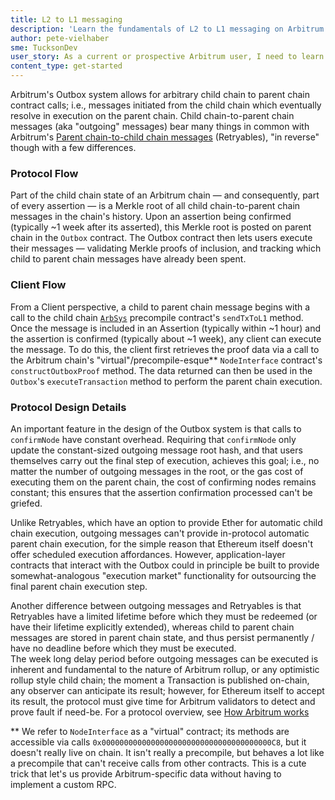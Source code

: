```yaml
---
title: L2 to L1 messaging
description: 'Learn the fundamentals of L2 to L1 messaging on Arbitrum.'
author: pete-vielhaber
sme: TucksonDev
user_story: As a current or prospective Arbitrum user, I need to learn more about messaging between L2 and L1 on Arbitrum.
content_type: get-started
---
```


<a data-quicklook-from="arbitrum">Arbitrum</a>'s <a data-quicklook-from="outbox">Outbox</a> system
allows for arbitrary child chain to parent chain contract calls; i.e., messages initiated from the
child chain which eventually resolve in execution on the parent chain. Child chain-to-parent chain
messages (aka "outgoing" messages) bear many things in common with Arbitrum's [Parent chain-to-child
chain messages](/how-arbitrum-works/10-l1-to-l2-messaging.mdx) (Retryables), "in reverse" though
with a few differences.

### Protocol Flow

Part of the child chain state of an <a data-quicklook-from="arbitrum-chain">Arbitrum chain</a> — and consequently, part of every assertion — is a Merkle root of all child chain-to-parent chain messages in the chain's history. Upon an assertion being confirmed (typically ~1 week after its asserted), this Merkle root is posted on parent chain in the `Outbox` contract. The Outbox contract then lets users execute their messages — validating Merkle proofs of inclusion, and tracking which child to parent chain messages have already been spent.

### Client Flow

From a <a data-quicklook-from="client">Client</a> perspective, a child to parent chain message begins with a call to the child chain [`ArbSys`](/build-decentralized-apps/precompiles/02-reference.mdx#arbsys) precompile contract's `sendTxToL1` method. Once the message is included in an <a data-quicklook-from="assertion">Assertion</a> (typically within ~1 hour) and the assertion is confirmed (typically about ~1 week), any client can execute the message. To do this, the client first retrieves the proof data via a call to the Arbitrum chain's "virtual"/precompile-esque\*\* `NodeInterface` contract's `constructOutboxProof` method. The data returned can then be used in the `Outbox`'s `executeTransaction` method to perform the parent chain execution.

### Protocol Design Details

An important feature in the design of the Outbox system is that calls to `confirmNode` have constant overhead. Requiring that `confirmNode` only update the constant-sized outgoing message root hash, and that users themselves carry out the final step of execution, achieves this goal; i.e., no matter the number of outgoing messages in the root, or the gas cost of executing them on the parent chain, the cost of confirming nodes remains constant; this ensures that the assertion <a data-quicklook-from="confirmation">confirmation</a> processed can't be griefed.

Unlike Retryables, which have an option to provide Ether for automatic child chain execution, outgoing messages can't provide in-protocol automatic parent chain execution, for the simple reason that Ethereum itself doesn't offer scheduled execution affordances. However, application-layer contracts that interact with the Outbox could in principle be built to provide somewhat-analogous "execution market" functionality for outsourcing the final parent chain execution step.

Another difference between outgoing messages and Retryables is that Retryables have a limited lifetime before which they must be redeemed (or have their lifetime explicitly extended), whereas child to parent chain messages are stored in parent chain state, and thus persist permanently / have no deadline before which they must be executed.  
The week long delay period before outgoing messages can be executed is inherent and fundamental to the nature of Arbitrum rollup, or any optimistic rollup style child chain; the moment a <a data-quicklook-from="transaction">Transaction</a> is published on-chain, any observer can anticipate its result; however, for Ethereum itself to accept its result, the protocol must give time for Arbitrum validators to detect and prove fault if need-be. For a protocol overview, see [How Arbitrum works](/how-arbitrum-works/01-a-gentle-introduction.mdx)

\*\* We refer to `NodeInterface` as a "virtual" contract; its methods are accessible via calls `0x00000000000000000000000000000000000000C8`, but it doesn't really live on chain. It isn't really a precompile, but behaves a lot like a precompile that can't receive calls from other contracts. This is a cute trick that let's us provide Arbitrum-specific data without having to implement a custom RPC.
